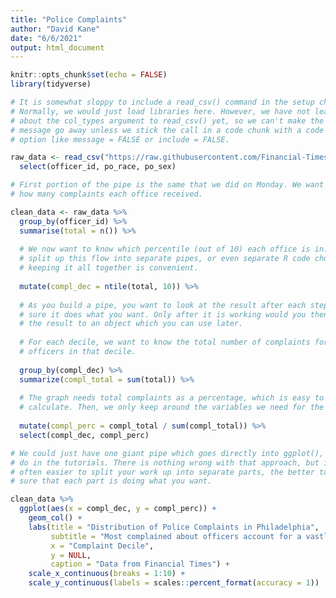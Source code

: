 ```yaml
---
title: "Police Complaints"
author: "David Kane"
date: "6/6/2021"
output: html_document
---
```


```r
knitr::opts_chunk$set(echo = FALSE)
library(tidyverse)

# It is somewhat sloppy to include a read_csv() command in the setup chunk.
# Normally, we would just load libraries here. However, we have not learned
# about the col_types argument to read_csv() yet, so we can't make the annoying
# message go away unless we stick the call in a code chunk with a code chunk
# option like message = FALSE or include = FALSE.

raw_data <- read_csv("https://raw.githubusercontent.com/Financial-Times/police-misconduct-complaints-analysis/main/output/philly_clean.csv") %>% 
  select(officer_id, po_race, po_sex)
```


```r
# First portion of the pipe is the same that we did on Monday. We want to know
# how many complaints each office received.

clean_data <- raw_data %>% 
  group_by(officer_id) %>% 
  summarise(total = n()) %>% 
  
  # We now want to know which percentile (out of 10) each office is in. We could
  # split up this flow into separate pipes, or even separate R code chunks, but
  # keeping it all together is convenient.
  
  mutate(compl_dec = ntile(total, 10)) %>% 
  
  # As you build a pipe, you want to look at the result after each step to make
  # sure it does what you want. Only after it is working would you then assign
  # the result to an object which you can use later.
  
  # For each decile, we want to know the total number of complaints for all the
  # officers in that decile.
  
  group_by(compl_dec) %>% 
  summarize(compl_total = sum(total)) %>% 
  
  # The graph needs total complaints as a percentage, which is easy to
  # calculate. Then, we only keep around the variables we need for the plot.
  
  mutate(compl_perc = compl_total / sum(compl_total)) %>% 
  select(compl_dec, compl_perc)
```

```r
# We could just have one giant pipe which goes directly into ggplot(), like we
# do in the tutorials. There is nothing wrong with that approach, but it is
# often easier to split your work up into separate parts, the better to make
# sure that each part is doing what you want.

clean_data %>% 
  ggplot(aes(x = compl_dec, y = compl_perc)) +
    geom_col() +
    labs(title = "Distribution of Police Complaints in Philadelphia",
         subtitle = "Most complained about officers account for a vastly\ndisproportionate percentage of the total complaints",
         x = "Complaint Decile",
         y = NULL,
         caption = "Data from Financial Times") +
    scale_x_continuous(breaks = 1:10) +
    scale_y_continuous(labels = scales::percent_format(accuracy = 1)) 
```


